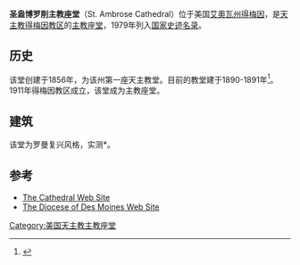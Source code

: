 {{Infobox nrhp | name =圣盎博罗削主教座堂
  | nrhp_type = 
  | image =St Ambrose Des Moines.jpg
  | location= 美国[[艾奧瓦州|艾奧瓦州]][[得梅因|得梅因]]High Street607号 
  | lat_degrees = 41
  | lat_minutes = 35
  | lat_seconds = 19
  | lat_direction = N
  | long_degrees = 93
  | long_minutes = 37
  | long_seconds = 32
  | long_direction = W
  | built =1890-1891
  | architect=James J. Egan
  | architecture= 罗曼复兴
  | added = 1979年3月30日
  | refnum=79000927<ref name=nris>{{NRISref|2009a}}</ref>
}}
'''圣盎博罗削主教座堂'''（St. Ambrose Cathedral）位于美国[[艾奧瓦州|艾奧瓦州]][[得梅因|得梅因]]，是[[天主教得梅因教区|天主教得梅因教区]]的[[主教座堂|主教座堂]]，1979年列入[[国家史迹名录|国家史迹名录]]。

==历史==
该堂创建于1856年，为该州第一座天主教堂。目前的教堂建于1890-1891年<ref name=Preservation>{{cite web|url=http://pdfhost.focus.nps.gov/docs/NRHP/Text/64000149.pdf|title=Historic Preservation in Davenport, Iowa|publisher=City of Davenport|accessdate=2010-12-14|last=|first=|archive-url=https://web.archive.org/web/20110721072844/http://pdfhost.focus.nps.gov/docs/NRHP/Text/64000149.pdf|archive-date=2011-07-21|dead-url=yes}}</ref>。1911年得梅因教区成立，该堂成为主教座堂。

==建筑==
该堂为罗曼复兴风格，实测{{convert|185|ft|m|0}}*{{convert|102|ft|m|0}}。  

==参考==
{{reflist}}
* [http://www.saintambrosecathedral.org The Cathedral Web Site]{{Wayback|url=http://www.saintambrosecathedral.org/ |date=20200723124529 }}
* [http://www.dmdiocese.org The Diocese of Des Moines Web Site]{{Wayback|url=http://www.dmdiocese.org/ |date=20200817034504 }}
{{美国天主教主教座堂}}
[[Category:美国天主教主教座堂|Category:美国天主教主教座堂]]